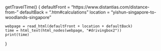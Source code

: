 getTravelTime() {
    defaultFront = "https://www.distantias.com/distance-from-"
    defaultBack = ".htm#calculations"
    location = "yishun-singapore-to-woodlands-singapore"

    webpage = read_html(defaultFront + location + defaultBack)
    time = html_text(html_nodes(webpage, "#drivingbox2"))
    print(time)
}
